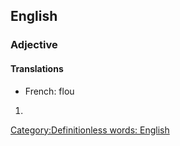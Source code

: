 ==English==
===Adjective===
====Translations====
*French: flou
#{{stub}} [[Category:Definitionless words: English]]